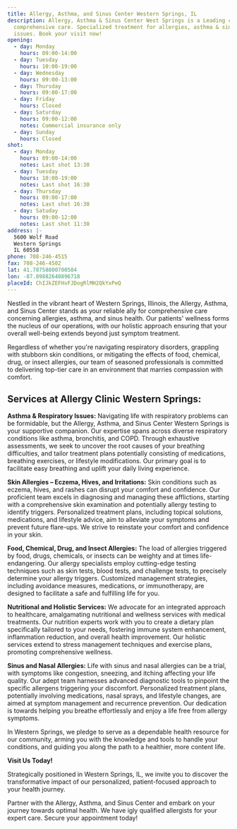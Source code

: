 ```yaml
---
title: Allergy, Asthma, and Sinus Center Western Springs, IL
description: Allergy, Asthma & Sinus Center West Springs is a Leading clinic for
  comprehensive care. Specialized treatment for allergies, asthma & sinus
  issues. Book your visit now!
opening:
  - day: Monday
    hours: 09:00-14:00
  - day: Tuesday
    hours: 10:00-19:00
  - day: Wednesday
    hours: 09:00-13:00
  - day: Thursday
    hours: 09:00-17:00
  - day: Friday
    hours: Closed
  - day: Saturday
    hours: 09:00-12:00
    notes: Commercial insurance only
  - day: Sunday
    hours: Closed
shot:
  - day: Monday
    hours: 09:00-14:00
    notes: Last shot 13:30
  - day: Tuesday
    hours: 10:00-19:00
    notes: Last shot 16:30
  - day: Thursday
    hours: 09:00-17:00
    notes: Last shot 16:30
  - day: Satuday
    hours: 09:00-12:00
    notes: Last shot 11:30
address: |-
  5600 Wolf Road
  Western Springs
  IL 60558
phone: 708-246-4515
fax: 708-246-4502
lat: 41.78758800700584
lon: -87.89882640896718
placeId: ChIJkZEFHvFJDogRlMH2QkYxPeQ
---
```

Nestled in the vibrant heart of Western Springs, Illinois, the Allergy, Asthma, and Sinus Center stands as your reliable ally for comprehensive care concerning allergies, asthma, and sinus health. Our patients' wellness forms the nucleus of our operations, with our holistic approach ensuring that your overall well-being extends beyond just symptom treatment.

Regardless of whether you're navigating respiratory disorders, grappling with stubborn skin conditions, or mitigating the effects of food, chemical, drug, or insect allergies, our team of seasoned professionals is committed to delivering top-tier care in an environment that marries compassion with comfort.

## **Services at Allergy Clinic Western Springs:**

**Asthma & Respiratory Issues:** Navigating life with respiratory problems can be formidable, but the Allergy, Asthma, and Sinus Center Western Springs is your supportive companion. Our expertise spans across diverse respiratory conditions like asthma, bronchitis, and COPD. Through exhaustive assessments, we seek to uncover the root causes of your breathing difficulties, and tailor treatment plans potentially consisting of medications, breathing exercises, or lifestyle modifications. Our primary goal is to facilitate easy breathing and uplift your daily living experience.

**Skin Allergies – Eczema, Hives, and Irritations:** Skin conditions such as eczema, hives, and rashes can disrupt your comfort and confidence. Our proficient team excels in diagnosing and managing these afflictions, starting with a comprehensive skin examination and potentially allergy testing to identify triggers. Personalized treatment plans, including topical solutions, medications, and lifestyle advice, aim to alleviate your symptoms and prevent future flare-ups. We strive to reinstate your comfort and confidence in your skin.

**Food, Chemical, Drug, and Insect Allergies:** The load of allergies triggered by food, drugs, chemicals, or insects can be weighty and at times life-endangering. Our allergy specialists employ cutting-edge testing techniques such as skin tests, blood tests, and challenge tests, to precisely determine your allergy triggers. Customized management strategies, including avoidance measures, medications, or immunotherapy, are designed to facilitate a safe and fulfilling life for you.

**Nutritional and Holistic Services:** We advocate for an integrated approach to healthcare, amalgamating nutritional and wellness services with medical treatments. Our nutrition experts work with you to create a dietary plan specifically tailored to your needs, fostering immune system enhancement, inflammation reduction, and overall health improvement. Our holistic services extend to stress management techniques and exercise plans, promoting comprehensive wellness.

**Sinus and Nasal Allergies:** Life with sinus and nasal allergies can be a trial, with symptoms like congestion, sneezing, and itching affecting your life quality. Our adept team harnesses advanced diagnostic tools to pinpoint the specific allergens triggering your discomfort. Personalized treatment plans, potentially involving medications, nasal sprays, and lifestyle changes, are aimed at symptom management and recurrence prevention. Our dedication is towards helping you breathe effortlessly and enjoy a life free from allergy symptoms.

In Western Springs, we pledge to serve as a dependable health resource for our community, arming you with the knowledge and tools to handle your conditions, and guiding you along the path to a healthier, more content life.

**Visit Us Today!**

Strategically positioned in Western Springs, IL, we invite you to discover the transformative impact of our personalized, patient-focused approach to your health journey.

Partner with the Allergy, Asthma, and Sinus Center and embark on your journey towards optimal health. We have igly qualified allergists for your expert care. Secure your appointment today!
